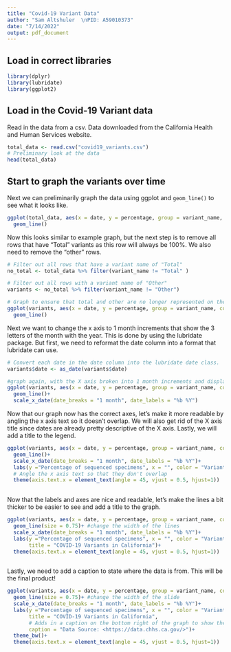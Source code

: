 ```yaml
---
title: "Covid-19 Variant Data"
author: "Sam Altshuler  \nPID: A59010373"
date: "7/14/2022"
output: pdf_document
---
```


## Load in correct libraries
```r
library(dplyr)
library(lubridate)
library(ggplot2)
```

## Load in the Covid-19 Variant data
Read in the data from a csv. Data downloaded from the California Health and Human Services website.

```r
total_data <- read.csv("covid19_variants.csv")
# Preliminary look at the data
head(total_data)
```

## Start to graph the variants over time 
Next we can preliminarily graph the data using ggplot and `geom_line()` to see what it looks like.

```r
ggplot(total_data, aes(x = date, y = percentage, group = variant_name, color = variant_name))+
  geom_line()
```
Now this looks similar to example graph, but the next step is to remove all rows that have "Total" variants as this row will always be 100%. We also need to remove the "other" rows.  

```r
# Filter out all rows that have a variant name of "Total"
no_total <- total_data %>% filter(variant_name != "Total" )

# Filter out all rows with a variant name of "Other"
variants <- no_total %>% filter(variant_name != "Other")

# Graph to ensure that total and other are no longer represented on the graph
ggplot(variants, aes(x = date, y = percentage, group = variant_name, color = variant_name))+
  geom_line()
```
Next we want to change the x axis to 1 month increments that show the 3 letters of the month with the year. This is done by using the lubridate package. But first, we need to reformat the date column into a format that lubridate can use.
```r
# Convert each date in the date column into the lubridate date class.
variants$date <- as_date(variants$date)

#graph again, with the X axis broken into 1 month increments and displaying the month and year
ggplot(variants, aes(x = date, y = percentage, group = variant_name, color = variant_name))+
  geom_line()+
  scale_x_date(date_breaks = "1 month", date_labels = "%b %Y")
```
Now that our graph now has the correct axes, let's make it more readable by angling the x axis text so it doesn't overlap. We will also get rid of the X axis title since dates are already pretty descriptive of the X axis. Lastly, we will add a title to the legend.
```r
ggplot(variants, aes(x = date, y = percentage, group = variant_name, color = variant_name))+
  geom_line()+
  scale_x_date(date_breaks = "1 month", date_labels = "%b %Y")+ 
  labs(y ="Percentage of sequenced specimens", x = "", color = "Variant" )+
  # Angle the x axis text so that they don't overlap
  theme(axis.text.x = element_text(angle = 45, vjust = 0.5, hjust=1))
  
```
Now that the labels and axes are nice and readable, let's make the lines a bit thicker to be easier to see and add a title to the graph.
```r
ggplot(variants, aes(x = date, y = percentage, group = variant_name, color = variant_name))+
  geom_line(size = 0.75)+ #change the width of the lines
  scale_x_date(date_breaks = "1 month", date_labels = "%b %Y")+ 
  labs(y ="Percentage of sequenced specimens", x = "", color = "Variant", 
       title = "COVID-19 Variants in California")+
  theme(axis.text.x = element_text(angle = 45, vjust = 0.5, hjust=1))
  
```
Lastly, we need to add a caption to state where the data is from. This will be the final product!
```r
ggplot(variants, aes(x = date, y = percentage, group = variant_name, color = variant_name))+
  geom_line(size = 0.75)+ #change the width of the slide
  scale_x_date(date_breaks = "1 month", date_labels = "%b %Y")+ 
  labs(y ="Percentage of sequenced specimens", x = "", color = "Variant", 
       title = "COVID-19 Variants in California", 
       # Adds in a caption on the bottom right of the graph to show the data source
       caption = "Data Source: <https://data.chhs.ca.gov/>")+  
  theme_bw()+
  theme(axis.text.x = element_text(angle = 45, vjust = 0.5, hjust=1))
  
```

